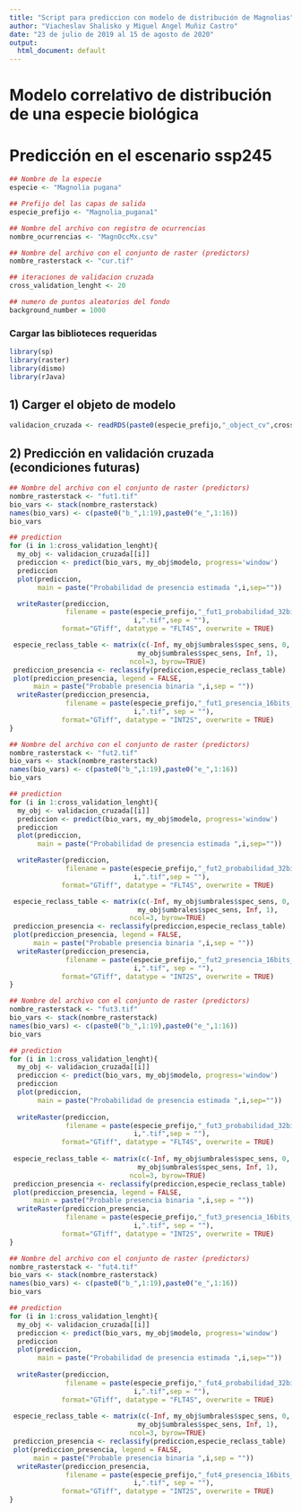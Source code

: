 ---
title: "Script para prediccion con modelo de distribución de Magnolias"
author: "Viacheslav Shalisko y Miguel Angel Muñiz Castro"
date: "23 de julio de 2019 al 15 de agosto de 2020"
output:
  html_document: default
---

# Modelo correlativo de distribución de una especie biológica
# Predicción en el escenario ssp245


```{r variables}
## Nombre de la especie
especie <- "Magnolia pugana"

## Prefijo del las capas de salida
especie_prefijo <- "Magnolia_pugana1"

## Nombre del archivo con registro de ocurrencias
nombre_ocurrencias <- "MagnOccMx.csv"

## Nombre del archivo con el conjunto de raster (predictors)
nombre_rasterstack <- "cur.tif"

## iteraciones de validacion cruzada
cross_validation_lenght <- 20

## numero de puntos aleatorios del fondo
background_number = 1000
```

### Cargar las biblioteces requeridas

```{r}
library(sp)
library(raster)
library(dismo)
library(rJava)
```

## 1) Carger el objeto de modelo

```{r cross-validation-load}
validacion_cruzada <- readRDS(paste0(especie_prefijo,"_object_cv",cross_validation_lenght,".rds"))
```

## 2) Predicción en validación cruzada (econdiciones futuras)

```{r}
## Nombre del archivo con el conjunto de raster (predictors)
nombre_rasterstack <- "fut1.tif"
bio_vars <- stack(nombre_rasterstack)
names(bio_vars) <- c(paste0("b_",1:19),paste0("e_",1:16))
bio_vars

## prediction
for (i in 1:cross_validation_lenght){
  my_obj <- validacion_cruzada[[i]]
  prediccion <- predict(bio_vars, my_obj$modelo, progress='window')
  prediccion
  plot(prediccion,
       main = paste("Probabilidad de presencia estimada ",i,sep=""))

  writeRaster(prediccion,
              filename = paste(especie_prefijo,"_fut1_probabilidad_32bits_iteracion_",
                               i,".tif",sep = ""),
             format="GTiff", datatype = "FLT4S", overwrite = TRUE)

 especie_reclass_table <- matrix(c(-Inf, my_obj$umbrales$spec_sens, 0,
                                my_obj$umbrales$spec_sens, Inf, 1),
                              ncol=3, byrow=TRUE)
 prediccion_presencia <- reclassify(prediccion,especie_reclass_table)
 plot(prediccion_presencia, legend = FALSE,
      main = paste("Probable presencia binaria ",i,sep = ""))
  writeRaster(prediccion_presencia,
              filename = paste(especie_prefijo,"_fut1_presencia_16bits_iteracion_",
                               i,".tif", sep = ""),
             format="GTiff", datatype = "INT2S", overwrite = TRUE)
}
```

```{r}
## Nombre del archivo con el conjunto de raster (predictors)
nombre_rasterstack <- "fut2.tif"
bio_vars <- stack(nombre_rasterstack)
names(bio_vars) <- c(paste0("b_",1:19),paste0("e_",1:16))
bio_vars

## prediction
for (i in 1:cross_validation_lenght){
  my_obj <- validacion_cruzada[[i]]
  prediccion <- predict(bio_vars, my_obj$modelo, progress='window')
  prediccion
  plot(prediccion,
       main = paste("Probabilidad de presencia estimada ",i,sep=""))

  writeRaster(prediccion,
              filename = paste(especie_prefijo,"_fut2_probabilidad_32bits_iteracion_",
                               i,".tif",sep = ""),
             format="GTiff", datatype = "FLT4S", overwrite = TRUE)

 especie_reclass_table <- matrix(c(-Inf, my_obj$umbrales$spec_sens, 0,
                                my_obj$umbrales$spec_sens, Inf, 1),
                              ncol=3, byrow=TRUE)
 prediccion_presencia <- reclassify(prediccion,especie_reclass_table)
 plot(prediccion_presencia, legend = FALSE,
      main = paste("Probable presencia binaria ",i,sep = ""))
  writeRaster(prediccion_presencia,
              filename = paste(especie_prefijo,"_fut2_presencia_16bits_iteracion_",
                               i,".tif", sep = ""),
             format="GTiff", datatype = "INT2S", overwrite = TRUE)
}
```

```{r}
## Nombre del archivo con el conjunto de raster (predictors)
nombre_rasterstack <- "fut3.tif"
bio_vars <- stack(nombre_rasterstack)
names(bio_vars) <- c(paste0("b_",1:19),paste0("e_",1:16))
bio_vars

## prediction
for (i in 1:cross_validation_lenght){
  my_obj <- validacion_cruzada[[i]]
  prediccion <- predict(bio_vars, my_obj$modelo, progress='window')
  prediccion
  plot(prediccion, 
       main = paste("Probabilidad de presencia estimada ",i,sep=""))
  
  writeRaster(prediccion, 
              filename = paste(especie_prefijo,"_fut3_probabilidad_32bits_iteracion_",
                               i,".tif",sep = ""), 
             format="GTiff", datatype = "FLT4S", overwrite = TRUE)
  
 especie_reclass_table <- matrix(c(-Inf, my_obj$umbrales$spec_sens, 0, 
                                my_obj$umbrales$spec_sens, Inf, 1), 
                              ncol=3, byrow=TRUE)
 prediccion_presencia <- reclassify(prediccion,especie_reclass_table)
 plot(prediccion_presencia, legend = FALSE,
      main = paste("Probable presencia binaria ",i,sep = ""))
  writeRaster(prediccion_presencia, 
              filename = paste(especie_prefijo,"_fut3_presencia_16bits_iteracion_",
                               i,".tif", sep = ""), 
             format="GTiff", datatype = "INT2S", overwrite = TRUE)
}
```

```{r}
## Nombre del archivo con el conjunto de raster (predictors)
nombre_rasterstack <- "fut4.tif"
bio_vars <- stack(nombre_rasterstack)
names(bio_vars) <- c(paste0("b_",1:19),paste0("e_",1:16))
bio_vars

## prediction
for (i in 1:cross_validation_lenght){
  my_obj <- validacion_cruzada[[i]]
  prediccion <- predict(bio_vars, my_obj$modelo, progress='window')
  prediccion
  plot(prediccion, 
       main = paste("Probabilidad de presencia estimada ",i,sep=""))
  
  writeRaster(prediccion, 
              filename = paste(especie_prefijo,"_fut4_probabilidad_32bits_iteracion_",
                               i,".tif",sep = ""), 
             format="GTiff", datatype = "FLT4S", overwrite = TRUE)
  
 especie_reclass_table <- matrix(c(-Inf, my_obj$umbrales$spec_sens, 0, 
                                my_obj$umbrales$spec_sens, Inf, 1), 
                              ncol=3, byrow=TRUE)
 prediccion_presencia <- reclassify(prediccion,especie_reclass_table)
 plot(prediccion_presencia, legend = FALSE,
      main = paste("Probable presencia binaria ",i,sep = ""))
  writeRaster(prediccion_presencia, 
              filename = paste(especie_prefijo,"_fut4_presencia_16bits_iteracion_",
                               i,".tif", sep = ""), 
             format="GTiff", datatype = "INT2S", overwrite = TRUE)
}
```